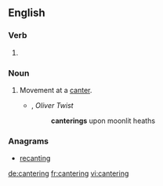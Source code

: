 
==English==

===Verb===
{{head|en|present participle}}

# {{present participle of|canter|lang=en}}

===Noun===
{{en-noun}}

# Movement at a [[canter]].
#* {{w|Charles Dickens}}, ''Oliver Twist''
#*: '''canterings''' upon moonlit heaths

===Anagrams===
* [[recanting#English|recanting]]

[[de:cantering]]
[[fr:cantering]]
[[vi:cantering]]
